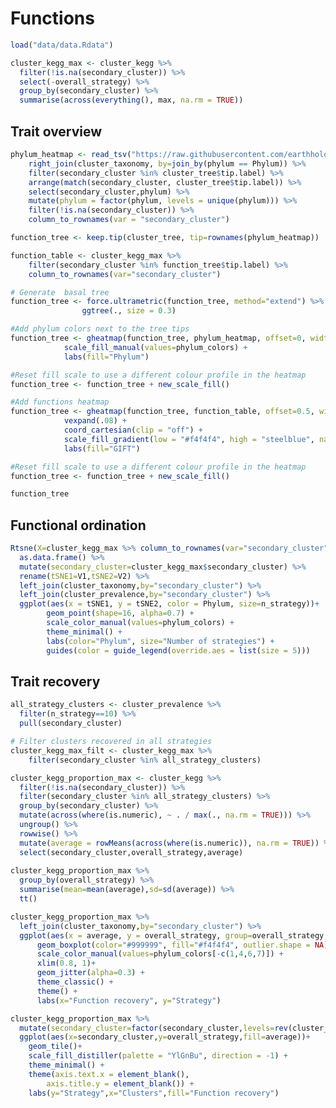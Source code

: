 # Functions

```r
load("data/data.Rdata")
```

```r
cluster_kegg_max <- cluster_kegg %>% 
  filter(!is.na(secondary_cluster)) %>%
  select(-overall_strategy) %>%
  group_by(secondary_cluster) %>%
  summarise(across(everything(), max, na.rm = TRUE))
```

## Trait overview

```r
phylum_heatmap <- read_tsv("https://raw.githubusercontent.com/earthhologenome/EHI_taxonomy_colour/main/ehi_phylum_colors.tsv") %>%
    right_join(cluster_taxonomy, by=join_by(phylum == Phylum)) %>%
    filter(secondary_cluster %in% cluster_tree$tip.label) %>%
    arrange(match(secondary_cluster, cluster_tree$tip.label)) %>%
    select(secondary_cluster,phylum) %>%
    mutate(phylum = factor(phylum, levels = unique(phylum))) %>%
    filter(!is.na(secondary_cluster)) %>%
    column_to_rownames(var = "secondary_cluster") 

function_tree <- keep.tip(cluster_tree, tip=rownames(phylum_heatmap))

function_table <- cluster_kegg_max %>%
    filter(secondary_cluster %in% function_tree$tip.label) %>%
    column_to_rownames(var="secondary_cluster")

# Generate  basal tree
function_tree <- force.ultrametric(function_tree, method="extend") %>%
                ggtree(., size = 0.3) 

#Add phylum colors next to the tree tips
function_tree <- gheatmap(function_tree, phylum_heatmap, offset=0, width=0.1, colnames=FALSE) +
            scale_fill_manual(values=phylum_colors) +
            labs(fill="Phylum")

#Reset fill scale to use a different colour profile in the heatmap
function_tree <- function_tree + new_scale_fill()

#Add functions heatmap
function_tree <- gheatmap(function_tree, function_table, offset=0.5, width=3.5, colnames=FALSE) +
            vexpand(.08) +
            coord_cartesian(clip = "off") +
            scale_fill_gradient(low = "#f4f4f4", high = "steelblue", na.value="white") +
            labs(fill="GIFT")

#Reset fill scale to use a different colour profile in the heatmap
function_tree <- function_tree + new_scale_fill()

function_tree
```
## Functional ordination

```r
Rtsne(X=cluster_kegg_max %>% column_to_rownames(var="secondary_cluster"), dims = 2, check_duplicates = FALSE)$Y %>%
  as.data.frame() %>%
  mutate(secondary_cluster=cluster_kegg_max$secondary_cluster) %>%
  rename(tSNE1=V1,tSNE2=V2) %>%
  left_join(cluster_taxonomy,by="secondary_cluster") %>%
  left_join(cluster_prevalence,by="secondary_cluster") %>%
  ggplot(aes(x = tSNE1, y = tSNE2, color = Phylum, size=n_strategy))+
        geom_point(shape=16, alpha=0.7) +
        scale_color_manual(values=phylum_colors) +
        theme_minimal() +
        labs(color="Phylum", size="Number of strategies") +
        guides(color = guide_legend(override.aes = list(size = 5)))
```

## Trait recovery

```r
all_strategy_clusters <- cluster_prevalence %>% 
  filter(n_strategy==10) %>% 
  pull(secondary_cluster)

# Filter clusters recovered in all strategies
cluster_kegg_max_filt <- cluster_kegg_max %>%
    filter(secondary_cluster %in% all_strategy_clusters) 

cluster_kegg_proportion_max <- cluster_kegg %>%
  filter(!is.na(secondary_cluster)) %>%
  filter(secondary_cluster %in% all_strategy_clusters) %>%
  group_by(secondary_cluster) %>%
  mutate(across(where(is.numeric), ~ . / max(., na.rm = TRUE))) %>%
  ungroup() %>%
  rowwise() %>%
  mutate(average = rowMeans(across(where(is.numeric)), na.rm = TRUE)) %>%
  select(secondary_cluster,overall_strategy,average)
  
cluster_kegg_proportion_max %>%
  group_by(overall_strategy) %>%
  summarise(mean=mean(average),sd=sd(average)) %>%
  tt()
```

```r
cluster_kegg_proportion_max %>%
  left_join(cluster_taxonomy,by="secondary_cluster") %>%
  ggplot(aes(x = average, y = overall_strategy, group=overall_strategy, color=Phylum)) +
      geom_boxplot(color="#999999", fill="#f4f4f4", outlier.shape = NA) +
      scale_color_manual(values=phylum_colors[-c(1,4,6,7)]) +
      xlim(0.8, 1)+
      geom_jitter(alpha=0.3) +
      theme_classic() +
      theme() +
      labs(x="Function recovery", y="Strategy")
```

```r
cluster_kegg_proportion_max %>%
  mutate(secondary_cluster=factor(secondary_cluster,levels=rev(cluster_tree$tip.label[cluster_tree$tip.label %in% cluster_kegg_proportion_max$secondary_cluster]))) %>%
  ggplot(aes(x=secondary_cluster,y=overall_strategy,fill=average))+
    geom_tile()+
    scale_fill_distiller(palette = "YlGnBu", direction = -1) +
    theme_minimal() +
    theme(axis.text.x = element_blank(),
        axis.title.y = element_blank()) +
    labs(y="Strategy",x="Clusters",fill="Function recovery")
```